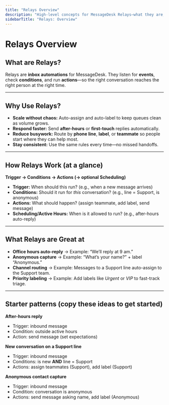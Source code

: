 ```yaml
---
title: "Relays Overview"
description: "High-level concepts for MessageDesk Relays—what they are, why they matter, and common automation examples."
sidebarTitle: "Relays: Overview"
---
```


# Relays Overview

## What are Relays?

Relays are **inbox automations** for MessageDesk. They listen for **events**, check **conditions**, and run **actions**—so the right conversation reaches the right person at the right time.

---

## Why Use Relays?

- **Scale without chaos:** Auto-assign and auto-label to keep queues clean as volume grows.
- **Respond faster:** Send **after-hours** or **first-touch** replies automatically.
- **Reduce busywork:** Route by **phone line**, **label**, or **teammate** so people start where they can help most.
- **Stay consistent:** Use the same rules every time—no missed handoffs.

---

## How Relays Work (at a glance)

**Trigger → Conditions → Actions (→ optional Scheduling)**

- **Trigger:** When should this run? (e.g., when a new message arrives)
- **Conditions:** Should it run for _this_ conversation? (e.g., line = Support, is anonymous)
- **Actions:** What should happen? (assign teammate, add label, send message)
- **Scheduling/Active Hours:** When is it allowed to run? (e.g., after-hours auto-reply)

---

## What Relays are Great at

- **Office hours auto-reply** → Example: “We’ll reply at 9 am.”
- **Anonymous capture** → Example: “What’s your name?” + label “Anonymous.”
- **Channel routing** → Example: Messages to a Support line auto-assign to the Support team.
- **Priority labeling** → Example: Add labels like _Urgent_ or _VIP_ to fast-track triage.

---

## Starter patterns (copy these ideas to get started)

**After-hours reply**

- Trigger: inbound message
- Condition: outside active hours
- Action: send message (set expectations)

**New conversation on a Support line**

- Trigger: inbound message
- Conditions: is new **AND** line = Support
- Actions: assign teammates (Support), add label (Support)

**Anonymous contact capture**

- Trigger: inbound message
- Condition: conversation is anonymous
- Actions: send message asking name, add label (Anonymous)